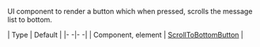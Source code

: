 UI component to render a button which when pressed, scrolls the message list to bottom.

| Type | Default |
|- -|- -|
| Component, element | [ScrollToBottomButton](#) |
